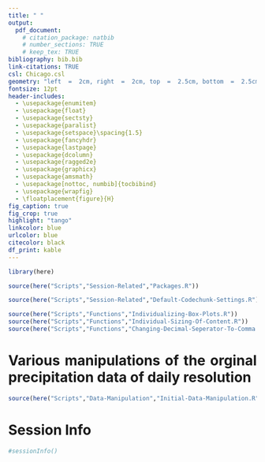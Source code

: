 ```yaml
---
title: " "
output:
  pdf_document:
    # citation_package: natbib
    # number_sections: TRUE
    # keep_tex: TRUE
bibliography: bib.bib
link-citations: TRUE
csl: Chicago.csl
geometry: "left  =  2cm, right  =  2cm, top  =  2.5cm, bottom  =  2.5cm"
fontsize: 12pt
header-includes:
  - \usepackage{enumitem}
  - \usepackage{float}
  - \usepackage{sectsty}
  - \usepackage{paralist}
  - \usepackage{setspace}\spacing{1.5}
  - \usepackage{fancyhdr}
  - \usepackage{lastpage}
  - \usepackage{dcolumn}
  - \usepackage{ragged2e}
  - \usepackage{graphicx}
  - \usepackage{amsmath}
  - \usepackage[nottoc, numbib]{tocbibind}
  - \usepackage{wrapfig}
  - \floatplacement{figure}{H}
fig_caption: true 
fig_crop: true
highlight: "tango"
linkcolor: blue
urlcolor: blue
citecolor: black
df_print: kable
---
```


```r
library(here)
```

```r
source(here("Scripts","Session-Related","Packages.R"))
```

```r
source(here("Scripts","Session-Related","Default-Codechunk-Settings.R"))
```

```r
source(here("Scripts","Functions","Individualizing-Box-Plots.R"))
source(here("Scripts","Functions","Individual-Sizing-Of-Content.R"))
source(here("Scripts","Functions","Changing-Decimal-Seperator-To-Comma.R"))
```

<style>
body {
text-align: justify}
</style>

\allsectionsfont{\centering}
\subsectionfont{\centering}
\subsubsectionfont{\justifying}

\pagenumbering{gobble}

\begin{FlushRight}

\vspace{0cm}

```r
knitr::include_graphics(here("Input","Images","LogoUni.png"))
```

\end{FlushRight}

\begin{centering}

\vspace{4,5cm}

\Large

\doublespacing
{\bf MODELING EXTREME PRECIPITATION EVENTS\\A THESIS PAPER FOR THE DEGREE OF \\BACHELOR OF SCIENCE} 
\singlespacing

{\ Wintersemester 2022}

\normalsize
\singlespacing

By

\Large
\singlespacing
{\ Ekin Gülhan}

\end{centering}

\begin{FlushLeft}

\vspace{3,5cm}

\Large
\singlespacing
\normalsize
Supervisor: Dr. Isa Marques \\Enrolment number: 21675680 \\e-mail: ekin.guelhan(at)stud.uni-goettingen.de \\Address: Hannoversche Straße 134, 37077 Göttingen \\Date: `r Sys.Date()` 

\end{FlushLeft}

\newpage 

\centering
\raggedright
\hypersetup{linkcolor = black}
\tableofcontents

\newcounter{savepage}
\cleardoublepage
\pagenumbering{Roman}

\newpage

\cleardoublepage
\setcounter{savepage}{\arabic{page}}
\pagenumbering{arabic}


<!-- ```{r} -->
<!-- options(scipen = 999, OutDec  =  ",") -->
<!-- ``` -->


\justifying

# Various manipulations of the orginal precipitation data of daily resolution 

```r
source(here("Scripts","Data-Manipulation","Initial-Data-Manipulation.R"))
```


\newpage

# Session Info

```r
#sessionInfo()
```

\newpage
